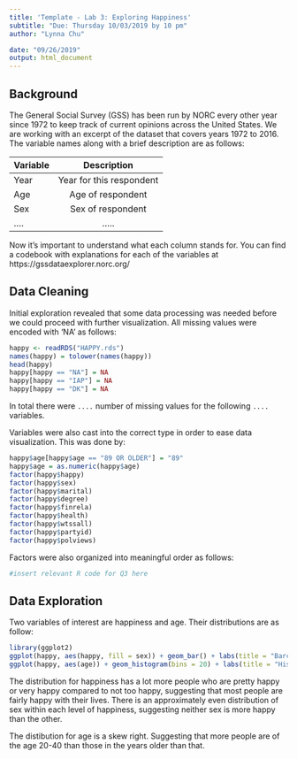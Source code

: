 ```yaml
---
title: 'Template - Lab 3: Exploring Happiness'
subtitle: "Due: Thursday 10/03/2019 by 10 pm"
author: "Lynna Chu"

date: "09/26/2019"
output: html_document
---
```



## Background

The General Social Survey (GSS) has been run by NORC every other year since 1972 to keep track of current opinions across the United States. We are working with an excerpt of the dataset that covers years 1972 to 2016. The variable names along with a brief description are as follows: 

| Variable      | Description   |    
| ------------- |:-------------:| 
| Year          | Year for this respondent | 
| Age           | Age of respondent | 
| Sex           | Sex of respondent     | 
|....           | .....      | 

Now it's important to understand what each column stands for. You can find a codebook with explanations for each of the variables at https://gssdataexplorer.norc.org/

## Data Cleaning 

Initial exploration revealed that some data processing was needed before we could proceed with further visualization. All missing values were encoded with 'NA' as follows:
```r
happy <- readRDS("HAPPY.rds")
names(happy) = tolower(names(happy))
head(happy)
happy[happy == "NA"] = NA
happy[happy == "IAP"] = NA
happy[happy == "DK"] = NA
```

In total there were `....` number of missing values for the following `....` variables. 

Variables were also cast into the correct type in order to ease data visualization. This was done by:
```r
happy$age[happy$age == "89 OR OLDER"] = "89"
happy$age = as.numeric(happy$age)
factor(happy$happy)
factor(happy$sex)
factor(happy$marital)
factor(happy$degree)
factor(happy$finrela)
factor(happy$health)
factor(happy$wtssall)
factor(happy$partyid)
factor(happy$polviews)
```

Factors were also organized into meaningful order as follows: 
```r
#insert relevant R code for Q3 here
```


## Data Exploration 

Two variables of interest are happiness and age. Their distributions are as follow: 
```r
library(ggplot2)
ggplot(happy, aes(happy, fill = sex)) + geom_bar() + labs(title = "Barchart of Happiness", x = "Happy", y = "Count")
ggplot(happy, aes(age)) + geom_histogram(bins = 20) + labs(title = "Histogram of Age", x = "Age", y = "Count")
```

The distribution for happiness has a lot more people who are pretty happy or very happy compared to not too happy, suggesting that most people are fairly happy with their lives. There is an approximately even distribution of sex within each level of happiness, suggesting neither sex is more happy than the other.

The distibution for age is a skew right. Suggesting that more people are of the age 20-40 than those in the years older than that.




